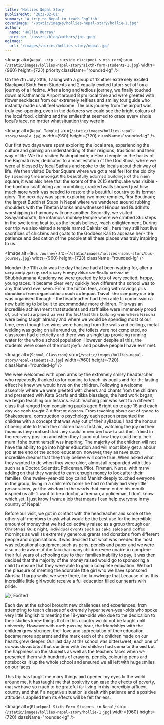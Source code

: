 ```yaml
---
title: 'Hollies Nepal Story'
publishedAt: '2021-02-01'
summary: 'A trip to Nepal to teach English'
coverImage: '/static/images/hollies-nepal-story/hollie-1.jpg'
author:
  name: 'Hollie Murray'
  picture: '/assets/blog/authors/joe.jpeg'
ogImage:
  url: '/images/stories/hollies-story/nepal.jpg'
---
```


<Image
  alt={`Nepal Trip - outside Blackpool Sixth Form`}
  src={`/static/images/hollies-nepal-story/sixth-form-students-1.jpg`}
  width={960}
  height={720}
  priority
  className="rounded-lg"
/>

On the 7th July 2016, I along with a group of 12 other extremely excited Blackpool Sixth Form Students and 2 equally excited tutors set off on a journey of a lifetime. After a long and tedious journey, we finally touched down at Kathmandu Airport around 8 pm local time and were greeted with flower necklaces from our extremely selfless and smiley tour guide who instantly made us all feel welcome. The bus journey from the airport was truly eye-opening, even in the darkness we could see the bright colours of the local food, clothing and the smiles that seemed to grace every single local’s face, no matter what situation they were in.

<Image
  alt={`Nepal Temple`}
  src={`/static/images/hollies-nepal-story/temple.jpg`}
  width={960}
  height={720}
  className="rounded-lg"
/>

Our first two days were spent exploring the local area, experiencing the culture and gaining an understanding of their religions, traditions and their way of life. We first visited Pashupatinath; a Hindu temple on the banks of the Bagmati river, dedicated to a manifestation of the God Shiva, where we were all blessed by local Sadhus and spoke to the locals about their way of life. We then visited Durbar Square where we got a real feel for the old city by spending time amongst the beautifully adorned buildings of the main square, it was also here that the extent of the 2015 earthquake was visible - the bamboo scaffolding and crumbling, cracked walls showed just how much more work was needed to restore this beautiful country to its former glory. The next day was spent exploring two more temples, first Boudnath; the largest Buddhist Stupa in Nepal where we wandered around rubbing shoulders with the Tibetan Monks and witnessed Hindus and Buddhists worshipping in harmony with one another. Secondly, we visited Swayambunath; the infamous monkey temple where we climbed 365 steps in the sweltering heat to, as the locals believe, reach enlightenment. During our trip, we also visited a temple named Dakhisnkali, here they still host live sacrifices of chickens and goats to the Goddess Kali to appease her - the patience
and dedication of the people at all these places was truly inspiring to us.

<Image
  alt={`Bus Journey`}
  src={`/static/images/hollies-nepal-story/bus-journey.jpg`}
  width={960}
  height={720}
  className="rounded-lg"
/>

Monday the 11th July was the day that we had all been waiting for, after a very early get up and a very bumpy drive we finally arrived at Shubhakamana Academy we were greeted by lots of very excited, happy, young faces. It became clear very quickly how different this school was to any that we’d ever seen. From the tuition fees, along with savings plus donations from organisations such as Impact Travel- the company our trip was organised through - the headteacher had been able to commission a new building to be built to accommodate more children. This was an incredible achievement that students and staff alike were immensely proud of, but what surprised us was the fact that this building was where lessons were being taught already and where we would be spending most of our time, even though live wires were hanging from the walls and ceilings, metal welding was going on all around us, the toilets were not completed, no classroom had electricity and there was a single tap providing running water for the whole school population. However, despite all this, the students were some of the most joyful and positive people I have ever met.

<Image
  alt={`School Classroom`}
  src={`/static/images/hollies-nepal-story/nepal-students-3.jpg`}
  width={960}
  height={720}
  className="rounded-lg"
/>

We were welcomed with open arms by the extremely smiley headteacher who repeatedly thanked us for coming to teach his pupils and for the lasting effect he knew we would have on the children. Following a welcome assembly where we were greeted with cheers and chants from the children and presented with Kata Scarfs and tikka blessings, the hard work began, we began teaching our lessons. Each teaching pair was sent to a different class that ranged from containing pupils aged 6 right up to age 18 and each day we each taught 3 different classes. From teaching about out of space to Shakespeare, construction to psychology each person presented the children with a concept that was way out of their syllabus. I had the honour of being able to teach the children basic first aid, watching the joy on their faces as they realised that they could remember how to put their friend in the recovery position and when they found out how they could help their mum if she burnt herself was inspiring. The majority of the children will not have the ability to go into higher education and will most likely get a labour job at the end of the school education, however, they all have such incredible dreams that they truly believe will come true. When asked what they wanted to do when they were older, almost all responded with titles such as a Doctor, Scientist, Policeman, Pilot, Fireman, Nurse, with many adding on that they wanted to earn enough money to look after their families. One twelve-year-old boy called Manish deeply touched everyone in the group, living in a children’s home he had no family and very little possessions, yet the wisdom in the words that came out of his mouth inspired us all- ‘I want to be a doctor, a fireman, a policeman, I don’t know which yet, I just know I want a job that means I can help everyone in my country of Nepal.’

Before our visit, we got in contact with the headteacher and some of the other staff members to ask what would be the best use for the incredible amount of money that we had collectively raised as a group through our Christmas Quiz night, individual events such as cake sales and coffee mornings as well as extremely generous grants and donations from different people and organisations. It was decided that what was needed the most was educational equipment such as pens, pencils and paper and we were also made aware of the fact that many children were unable to complete their full years of schooling due to their families inability to pay, it was then decided that the majority of the money raised would go to sponsoring a child to ensure that they were able to gain a complete education. We had the pleasure of meeting the adorable little girl who we have sponsored Akrisha Tharpa whilst we were there, the knowledge that because of us this incredible little girl would receive a full education filled our hearts with pride.

<div className="flex justify-center">
  <Image
    alt={`Excited School Students`}
    src={`/static/images/hollies-nepal-story/nepal-students-4.jpg`}
    width={720}
    height={960}
    className="rounded-lg"
  />
</div>

Each day at the school brought new challenges and experiences, from attempting to teach classes of extremely hyper seven-year-olds who spoke very little English to meeting the 18-year-olds who due to the dedication to their studies knew things that in this country would not be taught until university. However with each passing hour, the friendships with the children grew stronger, their love and appreciation of their education became more apparent and the mark each of the children made on our hearts grew deeper. Our last day at the school was bittersweet, each one of us was devastated that our time with the children had come to the end but the happiness on the students as well as the teachers faces when we presented them with hundreds of crayons, pencils, colouring pens and notebooks lit up the whole school and ensured we all left with huge smiles on our faces.

This trip has taught me many things and opened my eyes to the world around me, it has taught me that positivity can ease the effects of poverty, that we have so much to be grateful for living in this incredibly affluent country and that if a negative situation is dealt with patience and a positive attitude is applied then its effects will be felt far less.

<Image
  alt={`Blackpool Sixth Form Students in Nepal`}
  src={`/static/images/hollies-nepal-story/hollie-1.jpg`}
  width={960}
  height={720}
  className="rounded-lg"
/>
